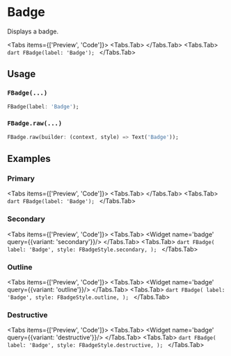 
# Badge
Displays a badge.

<Tabs items={['Preview', 'Code']}>
  <Tabs.Tab>
      <Widget name='badge' query={{}}/>
  </Tabs.Tab>
  <Tabs.Tab>
      ```dart
      FBadge(label: 'Badge');
      ```
  </Tabs.Tab>
</Tabs>

## Usage

### `FBadge(...)`

```dart
FBadge(label: 'Badge');
```

### `FBadge.raw(...)`

```dart
FBadge.raw(builder: (context, style) => Text('Badge'));
```
## Examples

### Primary
<Tabs items={['Preview', 'Code']}>
  <Tabs.Tab>
      <Widget name='badge' query={{}}/>
  </Tabs.Tab>
  <Tabs.Tab>
      ```dart
      FBadge(label: 'Badge');
      ```
  </Tabs.Tab>
</Tabs>

### Secondary
<Tabs items={['Preview', 'Code']}>
  <Tabs.Tab>
      <Widget name='badge' query={{variant: 'secondary'}}/>
  </Tabs.Tab>
  <Tabs.Tab>
      ```dart
      FBadge(
          label: 'Badge',
          style: FBadgeStyle.secondary,
      );
      ```
  </Tabs.Tab>
</Tabs>

### Outline
<Tabs items={['Preview', 'Code']}>
  <Tabs.Tab>
      <Widget name='badge' query={{variant: 'outline'}}/>
  </Tabs.Tab>
  <Tabs.Tab>
      ```dart
      FBadge(
          label: 'Badge',
          style: FBadgeStyle.outline,
      );
      ```
  </Tabs.Tab>
</Tabs>

### Destructive
<Tabs items={['Preview', 'Code']}>
  <Tabs.Tab>
      <Widget name='badge' query={{variant: 'destructive'}}/>
  </Tabs.Tab>
  <Tabs.Tab>
      ```dart
      FBadge(
          label: 'Badge',
          style: FBadgeStyle.destructive,
      );
      ```
  </Tabs.Tab>
</Tabs>
